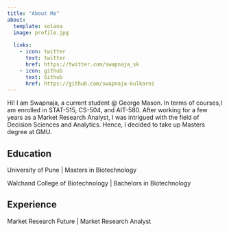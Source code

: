 ---
title: "About Me"
about:
  template: solana
  image: profile.jpg
  
  links:
    - icon: twitter
      text: twitter
      href: https://twitter.com/swapnaja_sk
    - icon: github
      text: Github
      href: https://github.com/swapnaja-kulkarni
---

Hi! I am Swapnaja, a current student @ George Mason.
In terms of courses,I am  enrolled in STAT-515, CS-504, and AIT-580. After working for a few years as a Market Research Analyst, I was intrigued with the field of Decision Sciences and Analytics. Hence, I decided to take up Masters degree at GMU. 

## Education

University of Pune | Masters in Biotechnology 

Walchand College of Biotechnology | Bachelors in Biotechnology 

## Experience

Market Research Future | Market Research Analyst


